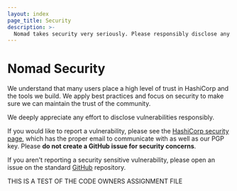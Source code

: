 ```yaml
---
layout: index
page_title: Security
description: >-
  Nomad takes security very seriously. Please responsibly disclose any security vulnerabilities found and we'll handle it quickly.
---
```


# Nomad Security

We understand that many users place a high level of trust in HashiCorp and the tools we build. We apply best practices and focus on security to make sure we can maintain the trust of the community.

We deeply appreciate any effort to disclose vulnerabilities responsibly.

If you would like to report a vulnerability, please see the [HashiCorp security page](https://www.hashicorp.com/security), which has the proper email to communicate with as well as our PGP key. Please **do not create a GitHub issue for security concerns**.

If you aren't reporting a security sensitive vulnerability, please open an issue on the standard [GitHub](https://github.com/hashicorp/nomad) repository.

THIS IS A TEST OF THE CODE OWNERS ASSIGNMENT FILE

